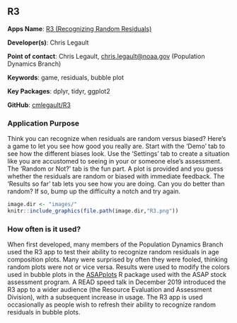 ## R3

**Apps Name**: [R3 (Recognizing Random Residuals)](http://shiny1.nefsc.noaa.gov:3838/R3/)

**Developer(s)**: Chris Legault
  
**Point of contact**: Chris Legault, <chris.legault@noaa.gov> (Population Dynamics Branch)
  
**Keywords**: game, residuals, bubble plot

**Key Packages**: dplyr, tidyr, ggplot2

**GitHub**: [cmlegault/R3](https://github.com/cmlegault/R3)

### Application Purpose

Think you can recognize when residuals are random versus biased? Here's a game to let you see how good you really are. Start with the 'Demo' tab to see how the different biases look. Use the 'Settings' tab to create a situation like you are accustomed to seeing in your or someone else's assessment. The 'Random or Not?' tab is the fun part. A plot is provided and you guess whether the residuals are random or biased with immediate feedback. The 'Results so far' tab lets you see how you are doing. Can you do better than random? If so, bump up the difficulty a notch and try again.

```r
image.dir <- "images/"
knitr::include_graphics(file.path(image.dir,"R3.png"))
```


### How often is it used? 

When first developed, many members of the Population Dynamics Branch used the R3 app to test their ability to recognize random residuals in age composition plots. Many were surprised by often they were fooled, thinking random plots were not or vice versa. Results were used to modify the colors used in bubble plots in the  [ASAPplots](https://github.com/cmlegault/ASAPplots) R package used with the ASAP stock assessment program. A READ speed talk in December 2019 introduced the R3 app to a wider audience (the Resource Evaluation and Assessment Division), with a subsequent increase in usage. The R3 app is used occasionally as people wish to refresh their ability to recognize random residuals in bubble plots.


